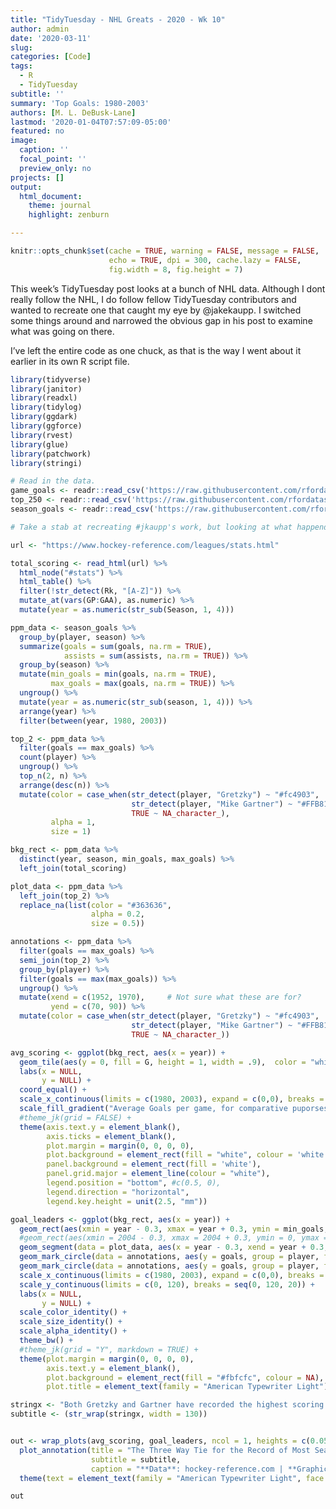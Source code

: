 ```yaml
---
title: "TidyTuesday - NHL Greats - 2020 - Wk 10"
author: admin
date: '2020-03-11'
slug:  
categories: [Code]
tags:
  - R
  - TidyTuesday
subtitle: ''
summary: 'Top Goals: 1980-2003'
authors: [M. L. DeBusk-Lane]
lastmod: '2020-01-04T07:57:09-05:00'
featured: no
image:
  caption: ''
  focal_point: ''
  preview_only: no
projects: []
output: 
  html_document:
    theme: journal
    highlight: zenburn

---
```

```r
knitr::opts_chunk$set(cache = TRUE, warning = FALSE, message = FALSE, 
                      echo = TRUE, dpi = 300, cache.lazy = FALSE,
                      fig.width = 8, fig.height = 7)
```

This week's TidyTuesday post looks at a bunch of NHL data. Although I dont really follow the NHL, I do follow fellow TidyTuesday contributors and wanted to recreate one that caught my eye by @jakekaupp. I switched some things around and narrowed the obvious gap in his post to examine what was going on there. 

I've left the entire code as one chuck, as that is the way I went about it earlier in its own R script file. 

```r
library(tidyverse)
library(janitor)
library(readxl)
library(tidylog)
library(ggdark)
library(ggforce)
library(rvest)
library(glue)
library(patchwork)
library(stringi)

# Read in the data. 
game_goals <- readr::read_csv('https://raw.githubusercontent.com/rfordatascience/tidytuesday/master/data/2020/2020-03-03/game_goals.csv')
top_250 <- readr::read_csv('https://raw.githubusercontent.com/rfordatascience/tidytuesday/master/data/2020/2020-03-03/top_250.csv')
season_goals <- readr::read_csv('https://raw.githubusercontent.com/rfordatascience/tidytuesday/master/data/2020/2020-03-03/season_goals.csv')

# Take a stab at recreating #jkaupp's work, but looking at what happend between about 1980 and 2003. 

url <- "https://www.hockey-reference.com/leagues/stats.html"

total_scoring <- read_html(url) %>% 
  html_node("#stats") %>% 
  html_table() %>% 
  filter(!str_detect(Rk, "[A-Z]")) %>% 
  mutate_at(vars(GP:GAA), as.numeric) %>% 
  mutate(year = as.numeric(str_sub(Season, 1, 4)))

ppm_data <- season_goals %>% 
  group_by(player, season) %>% 
  summarize(goals = sum(goals, na.rm = TRUE),
            assists = sum(assists, na.rm = TRUE)) %>% 
  group_by(season) %>% 
  mutate(min_goals = min(goals, na.rm = TRUE),
         max_goals = max(goals, na.rm = TRUE)) %>% 
  ungroup() %>% 
  mutate(year = as.numeric(str_sub(season, 1, 4))) %>% 
  arrange(year) %>% 
  filter(between(year, 1980, 2003))

top_2 <- ppm_data %>% 
  filter(goals == max_goals) %>% 
  count(player) %>% 
  ungroup() %>% 
  top_n(2, n) %>% 
  arrange(desc(n)) %>% 
  mutate(color = case_when(str_detect(player, "Gretzky") ~ "#fc4903",
                           str_detect(player, "Mike Gartner") ~ "#FFB81C",
                           TRUE ~ NA_character_),
         alpha = 1,
         size = 1)

bkg_rect <- ppm_data %>% 
  distinct(year, season, min_goals, max_goals) %>% 
  left_join(total_scoring)

plot_data <- ppm_data %>% 
  left_join(top_2) %>% 
  replace_na(list(color = "#363636",
                  alpha = 0.2,
                  size = 0.5))

annotations <- ppm_data %>% 
  filter(goals == max_goals) %>% 
  semi_join(top_2) %>% 
  group_by(player) %>% 
  filter(goals == max(max_goals)) %>% 
  ungroup() %>% 
  mutate(xend = c(1952, 1970),     # Not sure what these are for?
         yend = c(70, 90)) %>% 
  mutate(color = case_when(str_detect(player, "Gretzky") ~ "#fc4903",
                           str_detect(player, "Mike Gartner") ~ "#FFB81C",
                           TRUE ~ NA_character_))

avg_scoring <- ggplot(bkg_rect, aes(x = year)) +
  geom_tile(aes(y = 0, fill = G, height = 1, width = .9),  color = "white") +
  labs(x = NULL,
       y = NULL) +
  coord_equal() +
  scale_x_continuous(limits = c(1980, 2003), expand = c(0,0), breaks = seq(1985, 2004, 5), position = "top") +
  scale_fill_gradient("Average Goals per game, for comparative puporses and\nto account for the pace of the game in different eras.",  low = "#e5e5e5", high = "#DC143C") +
  #theme_jk(grid = FALSE) +
  theme(axis.text.y = element_blank(),
        axis.ticks = element_blank(),
        plot.margin = margin(0, 0, 0, 0),
        plot.background = element_rect(fill = "white", colour = 'white'),
        panel.background = element_rect(fill = 'white'),
        panel.grid.major = element_line(colour = "white"),
        legend.position = "bottom", #c(0.5, 0),
        legend.direction = "horizontal",
        legend.key.height = unit(2.5, "mm")) 

goal_leaders <- ggplot(bkg_rect, aes(x = year)) +
  geom_rect(aes(xmin = year - 0.3, xmax = year + 0.3, ymin = min_goals, ymax = max_goals), fill = "#e5e5e5", color = "#e5e5e5") +
  #geom_rect(aes(xmin = 2004 - 0.3, xmax = 2004 + 0.3, ymin = 0, ymax = 60), fill = "#FFFFFF", color = "#363636", size = 0.5) +
  geom_segment(data = plot_data, aes(x = year - 0.3, xend = year + 0.3, y = goals, yend = goals, color = color, alpha = alpha, size = size)) +
  geom_mark_circle(data = annotations, aes(y = goals, group = player, filter = str_detect(player, "Gretzky"), label = glue("{year} Goal Leader"), description = glue("{player}: {goals} goals")), label.family = "American Typewriter Light", expand = unit(7, "mm"), label.colour = c("black", "#fc4903"), label.fontface = c("plain", "bold")) +
  geom_mark_circle(data = annotations, aes(y = goals, group = player, filter = str_detect(player, "Gartner"), label = glue("{year} Goal Leader"), description = glue("{player}: {goals} goals")), label.family = "American Typewriter Light", expand = unit(7, "mm"), label.colour = c("black", "#FFB81C"), label.fontface = c("plain", "bold")) + 
  scale_x_continuous(limits = c(1980, 2003), expand = c(0,0), breaks = seq(1985, 2003, 5)) +
  scale_y_continuous(limits = c(0, 120), breaks = seq(0, 120, 20)) +
  labs(x = NULL, 
       y = NULL) +
  scale_color_identity() +
  scale_size_identity() +
  scale_alpha_identity() +
  theme_bw() +
  #theme_jk(grid = "Y", markdown = TRUE) +
  theme(plot.margin = margin(0, 0, 0, 0),
        axis.text.y = element_blank(),
        plot.background = element_rect(fill = "#fbfcfc", colour = NA),
        plot.title = element_text(family = "American Typewriter Light"))

stringx <- "Both Gretzky and Gartner have recorded the highest scoring seasong between 1980 and 2003. Each line in the bar represents the goals scored by one of the top 250 goal scorers in the NHL."
subtitle <- (str_wrap(stringx, width = 130))


out <- wrap_plots(avg_scoring, goal_leaders, ncol = 1, heights = c(0.05, 0.95), widths = c(1, 1)) +
  plot_annotation(title = "The Three Way Tie for the Record of Most Seasons Leading Goal-Scoring in the NHL",
                  subtitle = subtitle,
                  caption = "**Data**: hockey-reference.com | **Graphic**: @mldebusklane | *Idea*: @jakekaupp") &
  theme(text = element_text(family = "American Typewriter Light", face = "bold"))

```

```r
out
```

